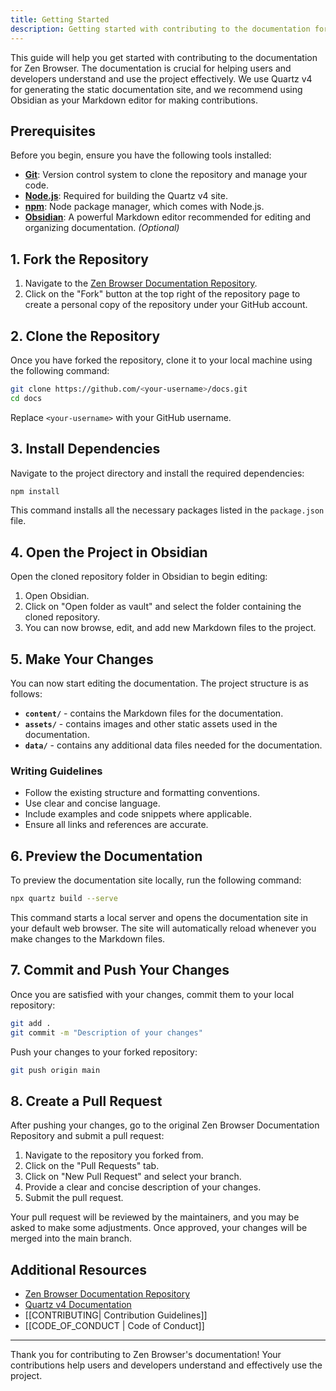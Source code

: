 ```yaml
---
title: Getting Started
description: Getting started with contributing to the documentation for Zen Browser.
---
```


This guide will help you get started with contributing to the documentation for Zen Browser. The documentation is crucial for helping users and developers understand and use the project effectively. We use Quartz v4 for generating the static documentation site, and we recommend using Obsidian as your Markdown editor for making contributions.

## Prerequisites

Before you begin, ensure you have the following tools installed:

- [**Git**](https://git-scm.com/): Version control system to clone the repository and manage your code.
- [**Node.js**](https://nodejs.org/): Required for building the Quartz v4 site.
- [**npm**](https://www.npmjs.com/): Node package manager, which comes with Node.js.
- [**Obsidian**](https://obsidian.md/): A powerful Markdown editor recommended for editing and organizing documentation. _(Optional)_

## 1. Fork the Repository

1. Navigate to the [Zen Browser Documentation Repository](https://github.com/zen-browser/docs).
2. Click on the "Fork" button at the top right of the repository page to create a personal copy of the repository under your GitHub account.

## 2. Clone the Repository

Once you have forked the repository, clone it to your local machine using the following command:

```bash
git clone https://github.com/<your-username>/docs.git
cd docs
```

Replace `<your-username>` with your GitHub username.

## 3. Install Dependencies

Navigate to the project directory and install the required dependencies:

```bash
npm install
```

This command installs all the necessary packages listed in the `package.json` file.

## 4. Open the Project in Obsidian

Open the cloned repository folder in Obsidian to begin editing:

1. Open Obsidian.
2. Click on "Open folder as vault" and select the folder containing the cloned repository.
3. You can now browse, edit, and add new Markdown files to the project.

## 5. Make Your Changes

You can now start editing the documentation. The project structure is as follows:

- **`content/`** - contains the Markdown files for the documentation.
- **`assets/`** - contains images and other static assets used in the documentation.
- **`data/`** - contains any additional data files needed for the documentation.

### Writing Guidelines

- Follow the existing structure and formatting conventions.
- Use clear and concise language.
- Include examples and code snippets where applicable.
- Ensure all links and references are accurate.

## 6. Preview the Documentation

To preview the documentation site locally, run the following command:

```bash
npx quartz build --serve
```

This command starts a local server and opens the documentation site in your default web browser. The site will automatically reload whenever you make changes to the Markdown files.

## 7. Commit and Push Your Changes

Once you are satisfied with your changes, commit them to your local repository:

```bash
git add .
git commit -m "Description of your changes"
```

Push your changes to your forked repository:

```bash
git push origin main
```

## 8. Create a Pull Request

After pushing your changes, go to the original Zen Browser Documentation Repository and submit a pull request:

1. Navigate to the repository you forked from.
2. Click on the "Pull Requests" tab.
3. Click on "New Pull Request" and select your branch.
4. Provide a clear and concise description of your changes.
5. Submit the pull request.

Your pull request will be reviewed by the maintainers, and you may be asked to make some adjustments. Once approved, your changes will be merged into the main branch.

## Additional Resources

- [Zen Browser Documentation Repository](https://github.com/zen-browser/docs)
- [Quartz v4 Documentation](https://quartz.jzhao.xyz/)
- [[CONTRIBUTING|  Contribution Guidelines]]
- [[CODE_OF_CONDUCT | Code of Conduct]]

---

Thank you for contributing to Zen Browser's documentation! Your contributions help users and developers understand and effectively use the project.
